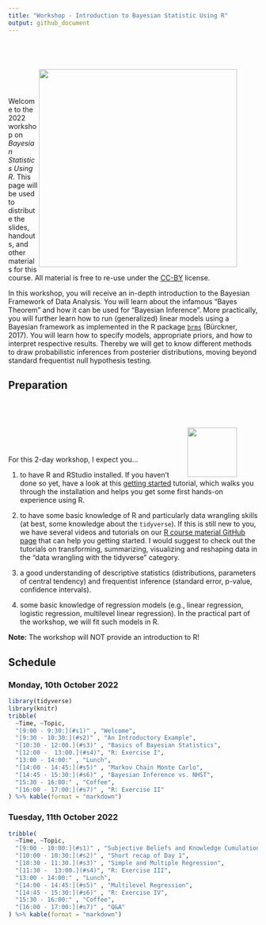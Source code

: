 ```yaml
---
title: "Workshop - Introduction to Bayesian Statistic Using R"
output: github_document
---
```



<div style = "padding: 3em;">
<img src="https://upload.wikimedia.org/wikipedia/commons/a/a0/Prior%2C_Likelihood%2C_Posterior_schematic.svg" width = 400 align="right" />
</div>

Welcome to the 2022 workshop on *Bayesian Statistics Using R*. This page will be used to distribute the slides, handouts, and other materials for this course. All material is free to re-use under the [CC-BY](https://github.com/masurp/workshop_bayes/blob/main/LICENSE.md) license.

In this workshop, you will receive an in-depth introduction to the Bayesian Framework of Data Analysis. You will learn about the infamous "Bayes Theorem" and how it can be used for "Bayesian Inference".  More practically, you will further learn how to run (generalized) linear models using a Bayesian framework as implemented in the R package [`brms`](http://paul-buerkner.github.io/brms/index.html) (Bürckner, 2017). You will learn how to specify models, appropriate priors, and how to interpret respective results. Thereby we will get to know different methods to draw probabilistic inferences from posterier distributions, moving beyond standard frequentist null hypothesis testing.


## Preparation

<div style = "padding: 3em;">
<img src="https://raw.githubusercontent.com/paul-buerkner/brms/master/man/figures/brms.png" width = 100 align="right" />
</div>

For this 2-day workshop, I expect you... 

1. to have R and RStudio installed. If you haven't done so yet, have a look at this [getting started](https://github.com/ccs-amsterdam/r-course-material/blob/master/tutorials/R_basics_1_getting_started.md) tutorial, which walks you through the installation and helps you get some first hands-on experience using R. 

2. to have some basic knowledge of R and particularly data wrangling skills (at best, some knowledge about the `tidyverse`). If this is still new to you, we have several videos and tutorials on our [R course material GitHub page](https://github.com/ccs-amsterdam/r-course-material) that can help you getting started. I would suggest to check out the tutorials on transforming, summarizing, visualizing and reshaping data in the "data wrangling with the tidyverse" category. 

3. a good understanding of descriptive statistics (distributions, parameters of central tendency) and frequentist inference (standard error, p-value, confidence intervals).

4. some basic knowledge of regression models (e.g., linear regression, logistic regression, multilevel linear regression). In the practical part of the workshop, we will fit such models in R. 

**Note:** The workshop will NOT provide an introduction to R!


## Schedule

### Monday, 10th October 2022

```r
library(tidyverse)
library(knitr)
tribble(
  ~Time, ~Topic,
  "[9:00 - 9:30:](#s1)" , "Welcome", 
  "[9:30 - 10:30:](#s2)" , "An Introductory Example",  
  "[10:30 - 12:00.](#s3)" , "Basics of Bayesian Statistics",
  "[12:00 -  13:00.](#s4)", "R: Exercise I",
  "13:00 - 14:00:" , "Lunch",	
  "[14:00 - 14:45:](#s5)" , "Markov Chain Monte Carlo",
  "[14:45 - 15:30:](#s6)" , "Bayesian Inference vs. NHST", 
  "15:30 - 16:00:" , "Coffee",
  "[16:00 - 17:00:](#s7)" , "R: Exercise II"
) %>% kable(format = "markdown")
```


### Tuesday, 11th October 2022

```r
tribble(
  ~Time, ~Topic,
  "[9:00 - 10:00:](#s1)" , "Subjective Beliefs and Knowledge Cumulation", 
  "[10:00 - 10:30:](#s2)" , "Short recap of Day 1",  
  "[10:30 - 11:30.](#s3)" , "Simple and Multiple Regression",	
  "[11:30 -  13:00.](#s4)", "R: Exercise III",
  "13:00 - 14:00:" , "Lunch",	
  "[14:00 - 14:45:](#s5)" , "Multilevel Regression",	
  "[14:45 - 15:30:](#s6)" , "R: Exercise IV", 
  "15:30 - 16:00:" , "Coffee",
  "[16:00 - 17:00:](#s7)" , "Q&A"
) %>% kable(format = "markdown")
```




